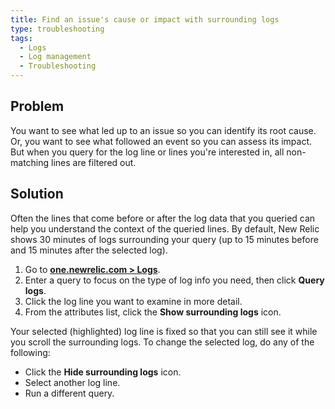```yaml
---
title: Find an issue's cause or impact with surrounding logs
type: troubleshooting
tags:
  - Logs
  - Log management
  - Troubleshooting
---
```


## Problem

You want to see what led up to an issue so you can identify its root cause. Or, you want to see what followed an event so you can assess its impact. But when you query for the log line or lines you're interested in, all non-matching lines are filtered out.

## Solution

Often the lines that come before or after the log data that you queried can help you understand the context of the queried lines. By default, New Relic shows 30 minutes of logs surrounding your query (up to 15 minutes before and 15 minutes after the selected log).

1. Go to **[one.newrelic.com > Logs](https://one.newrelic.com)**.
2. Enter a query to focus on the type of log info you need, then click **Query logs**.
3. Click the log line you want to examine in more detail.
4. From the attributes list, click the **Show surrounding logs** <Icon name="fe-eye"/> icon.

Your selected (highlighted) log line is fixed so that you can still see it while you scroll the surrounding logs. To change the selected log, do any of the following:

* Click the **Hide surrounding logs** <Icon name="eye-off" /> icon.
* Select another log line.
* Run a different query.
